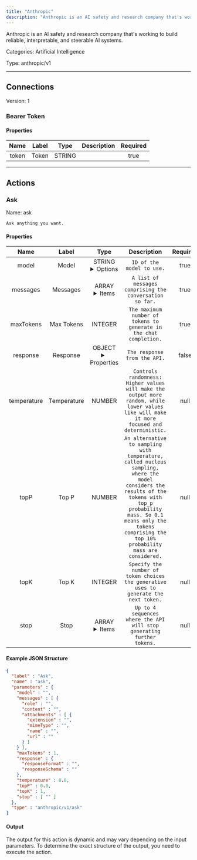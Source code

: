 ```yaml
---
title: "Anthropic"
description: "Anthropic is an AI safety and research company that's working to build reliable, interpretable, and steerable AI systems."
---
```


Anthropic is an AI safety and research company that's working to build reliable, interpretable, and steerable AI systems.


Categories: Artificial Intelligence


Type: anthropic/v1

<hr />



## Connections

Version: 1


### Bearer Token

#### Properties

|      Name       |      Label     |     Type     |     Description     | Required |
|:---------------:|:--------------:|:------------:|:-------------------:|:--------:|
| token | Token | STRING |  | true |





<hr />



## Actions


### Ask
Name: ask

`Ask anything you want.`

#### Properties

|      Name       |      Label     |     Type     |     Description     | Required |
|:---------------:|:--------------:|:------------:|:-------------------:|:--------:|
| model | Model | STRING <details> <summary> Options </summary> claude-2.0, claude-2.1, claude-3-5-haiku-latest, claude-3-5-sonnet-latest, claude-3-7-sonnet-latest, claude-3-haiku-20240307, claude-3-opus-latest, claude-3-sonnet-20240229 </details> | `ID of the model to use.` | true |
| messages | Messages | ARRAY <details> <summary> Items </summary> [&#123;STRING\(role), STRING\(content), [FILE_ENTRY]\(attachments)&#125;] </details> | `A list of messages comprising the conversation so far.` | true |
| maxTokens | Max Tokens | INTEGER | `The maximum number of tokens to generate in the chat completion.` | true |
| response | Response | OBJECT <details> <summary> Properties </summary> &#123;STRING\(responseFormat), STRING\(responseSchema)&#125; </details> | `The response from the API.` | false |
| temperature | Temperature | NUMBER | `Controls randomness:  Higher values will make the output more random, while lower values like will make it more focused and deterministic.` | null |
| topP | Top P | NUMBER | `An alternative to sampling with temperature, called nucleus sampling,  where the model considers the results of the tokens with top_p probability mass. So 0.1 means only the tokens comprising the top 10% probability mass are considered.` | null |
| topK | Top K | INTEGER | `Specify the number of token choices the generative uses to generate the next token.` | null |
| stop | Stop | ARRAY <details> <summary> Items </summary> [STRING] </details> | `Up to 4 sequences where the API will stop generating further tokens.` | null |

#### Example JSON Structure
```json
{
  "label" : "Ask",
  "name" : "ask",
  "parameters" : {
    "model" : "",
    "messages" : [ {
      "role" : "",
      "content" : "",
      "attachments" : [ {
        "extension" : "",
        "mimeType" : "",
        "name" : "",
        "url" : ""
      } ]
    } ],
    "maxTokens" : 1,
    "response" : {
      "responseFormat" : "",
      "responseSchema" : ""
    },
    "temperature" : 0.0,
    "topP" : 0.0,
    "topK" : 1,
    "stop" : [ "" ]
  },
  "type" : "anthropic/v1/ask"
}
```

#### Output

The output for this action is dynamic and may vary depending on the input parameters. To determine the exact structure of the output, you need to execute the action.






